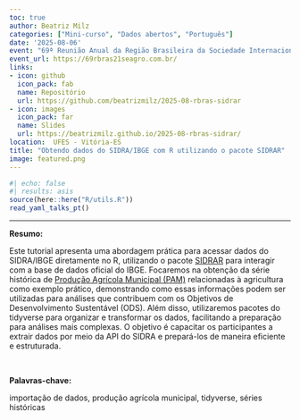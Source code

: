 ```yaml
---
toc: true
author: Beatriz Milz
categories: ["Mini-curso", "Dados abertos", "Português"]
date: '2025-08-06'
event: "69ª Reunião Anual da Região Brasileira da Sociedade Internacional de Biometria (RBras)"
event_url: https://69rbras21seagro.com.br/
links:
- icon: github
  icon_pack: fab
  name: Repositório
  url: https://github.com/beatrizmilz/2025-08-rbras-sidrar
- icon: images
  icon_pack: far
  name: Slides
  url: https://beatrizmilz.github.io/2025-08-rbras-sidrar/
location:  UFES - Vitória-ES
title: "Obtendo dados do SIDRA/IBGE com R utilizando o pacote SIDRAR"
image: featured.png
---
```


```r
#| echo: false
#| results: asis
source(here::here("R/utils.R"))
read_yaml_talks_pt()
```

------------------------------------------------------------------------

**Resumo:**

Este tutorial apresenta uma abordagem prática para acessar dados do SIDRA/IBGE diretamente no R, utilizando o pacote [SIDRAR](https://cran.r-project.org/web/packages/sidrar/vignettes/Introduction_to_sidrar.html) para interagir com a base de dados oficial do IBGE. Focaremos na obtenção da série histórica de [Produção Agrícola Municipal (PAM)](https://sidra.ibge.gov.br/pesquisa/pam/tabelas) relacionadas à agricultura como exemplo prático, demonstrando como essas informações podem ser utilizadas para análises que contribuem com os Objetivos de Desenvolvimento Sustentável (ODS). Além disso, utilizaremos pacotes do tidyverse para organizar e transformar os dados, facilitando a preparação para análises mais complexas. O objetivo é capacitar os participantes a extrair dados por meio da API do SIDRA e prepará-los de maneira eficiente e estruturada.

\

**Palavras-chave:** 

importação de dados, produção agrícola municipal, tidyverse, séries históricas
